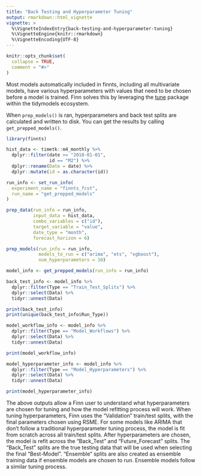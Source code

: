 ```yaml
---
title: "Back Testing and Hyperparameter Tuning"
output: rmarkdown::html_vignette
vignette: >
  %\VignetteIndexEntry{back-testing-and-hyperparameter-tuning}
  %\VignetteEngine{knitr::rmarkdown}
  %\VignetteEncoding{UTF-8}
---
```


```r
knitr::opts_chunk$set(
  collapse = TRUE,
  comment = "#>"
)
```

Most models automatically included in finnts, including all multivariate models, have various hyperparameters with values that need to be chosen before a model is trained. Finn solves this by leveraging the [tune](https://tune.tidymodels.org/reference/tune.html) package within the tidymodels ecosystem.

When `prep_models()` is ran, hyperparameters and back test splits are calculated and written to disk. You can get the results by calling `get_prepped_models()`.

```r
library(finnts)

hist_data <- timetk::m4_monthly %>%
  dplyr::filter(date >= "2010-01-01", 
                id == "M2") %>%
  dplyr::rename(Date = date) %>%
  dplyr::mutate(id = as.character(id))

run_info <- set_run_info(
  experiment_name = "finnts_fcst", 
  run_name = "get_prepped_models"
)

prep_data(run_info = run_info, 
          input_data = hist_data, 
          combo_variables = c("id"), 
          target_variable = "value", 
          date_type = "month", 
          forecast_horizon = 6)

prep_models(run_info = run_info, 
            models_to_run = c("arima", "ets", "xgboost"), 
            num_hyperparameters = 10)

model_info <- get_prepped_models(run_info = run_info)

back_test_info <- model_info %>%
  dplyr::filter(Type == "Train_Test_Splits") %>%
  dplyr::select(Data) %>%
  tidyr::unnest(Data)

print(back_test_info)
print(unique(back_test_info$Run_Type))

model_workflow_info <- model_info %>%
  dplyr::filter(Type == "Model_Workflows") %>%
  dplyr::select(Data) %>%
  tidyr::unnest(Data)

print(model_workflow_info)

model_hyperparameter_info <- model_info %>%
  dplyr::filter(Type == "Model_Hyperparameters") %>%
  dplyr::select(Data) %>%
  tidyr::unnest(Data)

print(model_hyperparameter_info)

```

The above outputs allow a Finn user to understand what hyperparameters are chosen for tuning and how the model refitting process will work. When tuning hyperparameters, Finn uses the "Validation" train/test splits, with the final parameters chosen using RSME. For some models like ARIMA that don't follow a traditional hyperparameter tuning process, the model is fit from scratch across all train/test splits. After hyperparameters are chosen, the model is refit across the "Back_Test" and "Future_Forecast" splits. The "Back_Test" splits are the true testing data that will be used when selecting the final "Best-Model". "Ensemble" splits are also created as ensemble training data if ensemble models are chosen to run. Ensemble models follow a similar tuning process.
